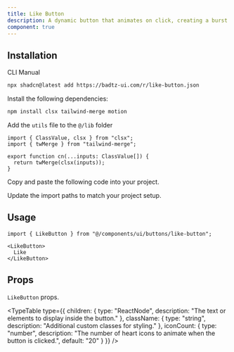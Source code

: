 ```yaml
---
title: Like Button
description: A dynamic button that animates on click, creating a burst of heart icons that randomly scatter before fading out.
component: true
---
```


<ComponentPreview
  name="like-button-demo"
  className="[&_.preview>[data-orientation=vertical]]:sm:max-w-[80%] **:[.preview]:min-h-[400px]"
  description="A dynamic button that animates on click, creating a burst of heart icons that randomly scatter before fading out."
  align="center"
/>

## Installation

<CodeTabs>

<TabsList>
  <TabsTrigger value="cli">CLI</TabsTrigger>
  <TabsTrigger value="manual">Manual</TabsTrigger>
</TabsList>

<TabsContent value="cli">

```bash
npx shadcn@latest add https://badtz-ui.com/r/like-button.json
```

</TabsContent>

<TabsContent value="manual">

<Steps>

<Step>Install the following dependencies:</Step>

```bash
npm install clsx tailwind-merge motion
```

<Step>Add the `utils` file to the `@/lib` folder</Step>
  ```tsx showLineNumbers
  import { ClassValue, clsx } from "clsx";
  import { twMerge } from "tailwind-merge";

  export function cn(...inputs: ClassValue[]) {
    return twMerge(clsx(inputs));
  }
  ```

<Step>Copy and paste the following code into your project.</Step>

<ComponentSource name="like-button" title="components/ui/like-button.tsx" />


<Step>Update the import paths to match your project setup.</Step>

</Steps>

</TabsContent>

</CodeTabs>

## Usage

```tsx showLineNumbers
import { LikeButton } from "@/components/ui/buttons/like-button";
```

```tsx showLineNumbers
<LikeButton>
  Like
</LikeButton>
```

## Props

`LikeButton` props.

<TypeTable
  type={{
    children: {
      type: "ReactNode",
      description: "The text or elements to display inside the button."
    },
    className: {
      type: "string",
      description: "Additional custom classes for styling."
    },
    iconCount: {
      type: "number",
      description: "The number of heart icons to animate when the button is clicked.",
      default: "20"
    }
  }}
/>